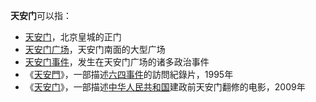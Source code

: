 '''天安门'''可以指：

* [[天安门|天安门]]，北京皇城的正门
* [[天安门广场|天安门广场]]，天安门南面的大型广场
* [[天安门事件|天安门事件]]，发生在天安门广场的诸多政治事件
* 《[[天安门_(纪录片)|天安門]]》，一部描述[[六四事件|六四事件]]的訪問紀錄片，1995年
* 《[[天安门_(电影)|天安门]]》，一部描述[[中华人民共和国|中华人民共和国]]建政前天安门翻修的电影，2009年

{{disambig|Cat=三字中國相關消歧義}}